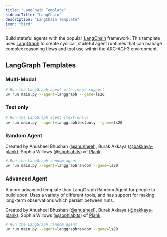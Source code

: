 ```yaml
---
title: "LangChain Template"
sidebarTitle: "LangChain"
description: "LangChain Template"
icon: "bird"
---
```


Build stateful agents with the popular [LangChain](https://www.langchain.com/) framework. This template uses [LangGraph](https://langchain-ai.github.io/langgraph/) to create cyclical, stateful agent runtimes that can manage complex reasoning flows and tool use within the ARC-AGI-3 environment.

## LangGraph Templates

### Multi-Modal

```bash
# Run the LangGraph agent with image support
uv run main.py --agent=langgraph --game=ls20
```

### Text only

```bash
# Run the LangGraph agent (text-only)
uv run main.py --agent=langgraphtextonly --game=ls20
```

### Random Agent

Created by Anusheel Bhushan ([@anusheel](https://github.com/anusheel)), Burak Akkaya ([@bakkaya-plank](https://github.com/bakkaya-plank)), Sophia Willows ([@sophiabits](https://github.com/sophiabits)) of [Plank](https://www.joinplank.com/).

```bash
# Run the LangGraph random agent
uv run main.py --agent=langgraphrandom --game=ls20
```

### Advanced Agent

A more advanced template than LangGraph Random Agent for people to build upon. Uses a variety of different tools, and has support for making long-term observations which persist between runs.

Created by Anusheel Bhushan ([@anusheel](https://github.com/anusheel)), Burak Akkaya ([@bakkaya-plank](https://github.com/bakkaya-plank)), Sophia Willows ([@sophiabits](https://github.com/sophiabits)) of [Plank](https://www.joinplank.com/).

```bash
# Run the LangGraph random agent
uv run main.py --agent=langgraphrandom --game=ls20
```